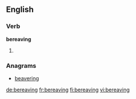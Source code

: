 ==English==

===Verb===
'''bereaving'''

# {{present participle of|bereave}}

===Anagrams===
* [[beavering#English|beavering]]

[[de:bereaving]]
[[fr:bereaving]]
[[fi:bereaving]]
[[vi:bereaving]]